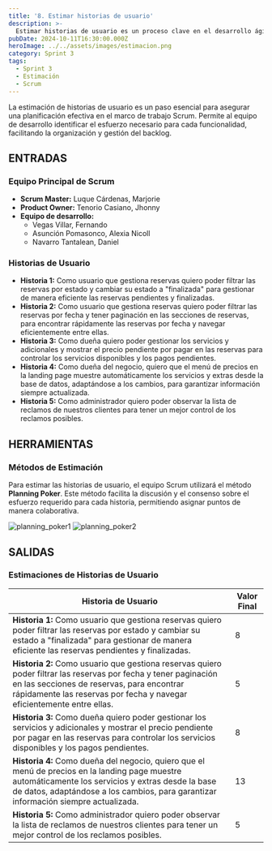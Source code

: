 ```yaml
---
title: '8. Estimar historias de usuario'
description: >-
  Estimar historias de usuario es un proceso clave en el desarrollo ágil para asignar un valor relativo a la complejidad y esfuerzo requerido para completar cada historia.
pubDate: 2024-10-11T16:30:00.000Z
heroImage: ../../assets/images/estimacion.png
category: Sprint 3
tags:
  - Sprint 3
  - Estimación
  - Scrum
---
```


La estimación de historias de usuario es un paso esencial para asegurar una planificación efectiva en el marco de trabajo Scrum. Permite al equipo de desarrollo identificar el esfuerzo necesario para cada funcionalidad, facilitando la organización y gestión del backlog.

## ENTRADAS

### Equipo Principal de Scrum

- **Scrum Master:** Luque Cárdenas, Marjorie
- **Product Owner:** Tenorio Casiano, Jhonny
- **Equipo de desarrollo:**
  <ul style={{ listStyleType: 'circle', paddingLeft: '20px' }}>
  	<li>Vegas Villar, Fernando</li>
  	<li>Asunción Pomasonco, Alexia Nicoll</li>
  	<li>Navarro Tantalean, Daniel</li>
  </ul>

### Historias de Usuario

- **Historia 1:** Como usuario que gestiona reservas quiero poder filtrar las reservas por estado y cambiar su estado a "finalizada" para gestionar de manera eficiente las reservas pendientes y finalizadas.
- **Historia 2:** Como usuario que gestiona reservas quiero poder filtrar las reservas por fecha y tener paginación en las secciones de reservas, para encontrar rápidamente las reservas por fecha y navegar eficientemente entre ellas.
- **Historia 3:** Como dueña quiero poder gestionar los servicios y adicionales y mostrar el precio pendiente por pagar en las reservas para controlar los servicios disponibles y los pagos pendientes.
- **Historia 4:** Como dueña del negocio, quiero que el menú de precios en la landing page muestre automáticamente los servicios y extras desde la base de datos, adaptándose a los cambios, para garantizar información siempre actualizada.
- **Historia 5:** Como administrador quiero poder observar la lista de reclamos de nuestros clientes para tener un mejor control de los reclamos posibles.

## HERRAMIENTAS

### Métodos de Estimación

Para estimar las historias de usuario, el equipo Scrum utilizará el método **Planning Poker**. Este método facilita la discusión y el consenso sobre el esfuerzo requerido para cada historia, permitiendo asignar puntos de manera colaborativa.

![planning_poker1](/images/planning_poker.jpeg)
![planning_poker2](/images/planning_poker2.jpeg)

## SALIDAS

### Estimaciones de Historias de Usuario

| **Historia de Usuario**                                                                                                                                                                                                                     | **Valor Final** |
| ------------------------------------------------------------------------------------------------------------------------------------------------------------------------------------------------------------------------------------------- | --------------- |
| **Historia 1:** Como usuario que gestiona reservas quiero poder filtrar las reservas por estado y cambiar su estado a "finalizada" para gestionar de manera eficiente las reservas pendientes y finalizadas.                                | 8               |
| **Historia 2:** Como usuario que gestiona reservas quiero poder filtrar las reservas por fecha y tener paginación en las secciones de reservas, para encontrar rápidamente las reservas por fecha y navegar eficientemente entre ellas.     | 5               |
| **Historia 3:** Como dueña quiero poder gestionar los servicios y adicionales y mostrar el precio pendiente por pagar en las reservas para controlar los servicios disponibles y los pagos pendientes.                                      | 8               |
| **Historia 4:** Como dueña del negocio, quiero que el menú de precios en la landing page muestre automáticamente los servicios y extras desde la base de datos, adaptándose a los cambios, para garantizar información siempre actualizada. | 13              |
| **Historia 5:** Como administrador quiero poder observar la lista de reclamos de nuestros clientes para tener un mejor control de los reclamos posibles.                                                                                    | 5               |
